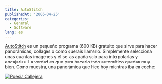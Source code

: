 ```yaml
---
title: AutoStitch
publishedAt: '2005-04-25'
categories:
  - General
  - Software
lang: es
---
```


[AutoStitch](http://www.cs.ubc.ca/~mbrown/autostitch/autostitch.html) es un pequeño programa (600 KB) gratuito que sirve para hacer panorámicas, collages o como querais llamarlo. Simplemente selecciona unas cuantas imagenes y él se las apaña solo para interpolarlas y encajarlas. La verdad es que para hacerlo todo automático quedan muy bien. Como muestra, una panorámica que hice hoy mientras iba en coche:

[![Poesia Callejera](https://live.staticflickr.com/8/10887000_3a36f10ad9_h.jpg)](http://www.flickr.com/photos/ryck/10887000/)
